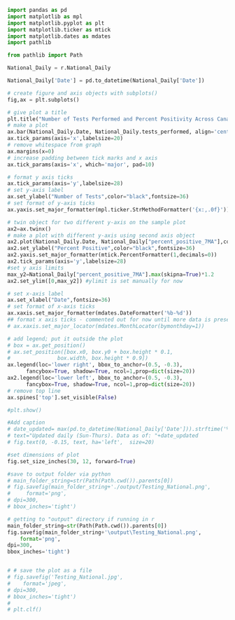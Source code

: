 ```python


import pandas as pd
import matplotlib as mpl
import matplotlib.pyplot as plt
import matplotlib.ticker as mtick
import matplotlib.dates as mdates
import pathlib 

from pathlib import Path

National_Daily = r.National_Daily

National_Daily['Date'] = pd.to_datetime(National_Daily['Date'])

# create figure and axis objects with subplots()
fig,ax = plt.subplots()

# give plot a title
plt.title("Number of Tests Performed and Percent Positivity Across Canada\n7 Day Moving Average", fontsize=36)
# make a plot
ax.bar(National_Daily.Date, National_Daily.tests_performed, align='center', alpha=0.5, label="Number of Tests (Daily Values)")
ax.tick_params(axis='x',labelsize=20)
# remove whitespace from graph
ax.margins(x=0)
# increase padding between tick marks and x axis
ax.tick_params(axis='x', which='major', pad=10)

# format y axis ticks
ax.tick_params(axis='y',labelsize=28)
# set y-axis label
ax.set_ylabel("Number of Tests",color="black",fontsize=36)
# set format of y-axis ticks
ax.yaxis.set_major_formatter(mpl.ticker.StrMethodFormatter('{x:,.0f}'))

# twin object for two different y-axis on the sample plot
ax2=ax.twinx()
# make a plot with different y-axis using second axis object
ax2.plot(National_Daily.Date, National_Daily["percent_positive_7MA"],color="red",marker="",markersize=12,label="Percent Positive (7MA)")
ax2.set_ylabel("Percent Positive",color="black",fontsize=36)
ax2.yaxis.set_major_formatter(mtick.PercentFormatter(1,decimals=0))
ax2.tick_params(axis='y',labelsize=28)
#set y axis limits
max_y2=National_Daily["percent_positive_7MA"].max(skipna=True)*1.2
ax2.set_ylim([0,max_y2]) #ylimit is set manually for now

# set x-axis label
ax.set_xlabel("Date",fontsize=36)
# set format of x-axis ticks
ax.xaxis.set_major_formatter(mdates.DateFormatter('%b-%d'))
## format x axis ticks - commented out for now until more data is present
# ax.xaxis.set_major_locator(mdates.MonthLocator(bymonthday=1))

# add legend; put it outside the plot
# box = ax.get_position()
# ax.set_position([box.x0, box.y0 + box.height * 0.1,
#               box.width, box.height * 0.9])
ax.legend(loc='lower right', bbox_to_anchor=(0.5, -0.3),
      fancybox=True, shadow=True, ncol=1,prop=dict(size=20))
ax2.legend(loc='lower left', bbox_to_anchor=(0.5, -0.3),
      fancybox=True, shadow=True, ncol=1,prop=dict(size=20))
# remove top line
ax.spines['top'].set_visible(False)

#plt.show()

#Add caption
# date_updated= max(pd.to_datetime(National_Daily['Date'])).strftime('%B %d')
# text="Updated daily (Sun-Thurs). Data as of: "+date_updated
# fig.text(0, -0.15, text, ha='left',  size=20)

#set dimensions of plot
fig.set_size_inches(30, 12, forward=True)

#save to output folder via python
# main_folder_string=str(Path(Path.cwd()).parents[0])
# fig.savefig(main_folder_string+'./output/Testing_National.png',
#     format='png',
# dpi=300,
# bbox_inches='tight')

# getting to "output" directory if running in r
main_folder_string=str(Path(Path.cwd()).parents[0])
fig.savefig(main_folder_string+'\output\Testing_National.png',
    format='png',
dpi=300,
bbox_inches='tight')


# # save the plot as a file
# fig.savefig('Testing_National.jpg',
#    format='jpeg',
# dpi=300,
# bbox_inches='tight')
# 
# plt.clf()


```

